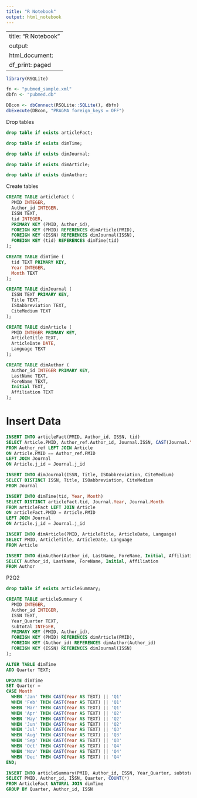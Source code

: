 ```yaml
---
title: "R Notebook"
output: html_notebook
---
```


---
title: "R Notebook"
output:
  html_document:
    df_print: paged
---

```r
library(RSQLite)
```

```r
fn <- "pubmed_sample.xml"
dbfn <- "pubmed.db"
```

```r
DBcon <- dbConnect(RSQLite::SQLite(), dbfn)
dbExecute(DBcon, "PRAGMA foreign_keys = OFF")
```

Drop tables

```sql
drop table if exists articleFact;
```

```sql
drop table if exists dimTime;
```

```sql
drop table if exists dimJournal;
```

```sql
drop table if exists dimArticle;
```

```sql
drop table if exists dimAuthor;
```

Create tables

```sql
CREATE TABLE articleFact (
  PMID INTEGER,
  Author_id INTEGER,
  ISSN TEXT,
  tid INTEGER,
  PRIMARY KEY (PMID, Author_id),
  FOREIGN KEY (PMID) REFERENCES dimArticle(PMID),
  FOREIGN KEY (ISSN) REFERENCES dimJournal(ISSN),
  FOREIGN KEY (tid) REFERENCES dimTime(tid)
);
```

```sql
CREATE TABLE dimTime (
  tid TEXT PRIMARY KEY,
  Year INTEGER,
  Month TEXT
);
```

```sql
CREATE TABLE dimJournal (
  ISSN TEXT PRIMARY KEY,
  Title TEXT,
  ISOabbreviation TEXT,
  CiteMedium TEXT
);
```

```sql
CREATE TABLE dimArticle (
  PMID INTEGER PRIMARY KEY,
  ArticleTitle TEXT,
  ArticleDate DATE,
  Language TEXT
);
```

```sql
CREATE TABLE dimAuthor (
  Author_id INTEGER PRIMARY KEY,
  LastName TEXT,
  ForeName TEXT,
  Initial TEXT,
  Affiliation TEXT
);
```

# Insert Data

```sql
INSERT INTO articleFact(PMID, Author_id, ISSN, tid)
SELECT Article.PMID, Author_ref.Author_id, Journal.ISSN, CAST(Journal.Year AS TEXT) || Journal.Month
FROM Author_ref LEFT JOIN Article
ON Article.PMID == Author_ref.PMID
LEFT JOIN Journal
ON Article.j_id = Journal.j_id
```

```sql
INSERT INTO dimJournal(ISSN, Title, ISOabbreviation, CiteMedium)
SELECT DISTINCT ISSN, Title, ISOabbreviation, CiteMedium
FROM Journal
```

```sql
INSERT INTO dimTime(tid, Year, Month)
SELECT DISTINCT articleFact.tid, Journal.Year, Journal.Month
FROM articleFact LEFT JOIN Article
ON articleFact.PMID = Article.PMID
LEFT JOIN Journal
ON Article.j_id = Journal.j_id
```

```sql
INSERT INTO dimArticle(PMID, ArticleTitle, ArticleDate, Language)
SELECT PMID, ArticleTitle, ArticleDate, Language
FROM Article
```

```sql
INSERT INTO dimAuthor(Author_id, LastName, ForeName, Initial, Affiliation)
SELECT Author_id, LastName, ForeName, Initial, Affiliation
FROM Author
```


P2Q2
```sql
drop table if exists articleSummary;
```

```sql
CREATE TABLE articleSummary (
  PMID INTEGER,
  Author_id INTEGER,
  ISSN TEXT,
  Year_Quarter TEXT,
  subtotal INTEGER,
  PRIMARY KEY (PMID, Author_id),
  FOREIGN KEY (PMID) REFERENCES dimArticle(PMID),
  FOREIGN KEY (Author_id) REFERENCES dimAuthor(Author_id)
  FOREIGN KEY (ISSN) REFERENCES dimJournal(ISSN)
);
```


```sql
ALTER TABLE dimTime
ADD Quarter TEXT;
```

```sql
UPDATE dimTime
SET Quarter = 
CASE Month
  WHEN 'Jan' THEN CAST(Year AS TEXT) || 'Q1'
  WHEN 'Feb' THEN CAST(Year AS TEXT) || 'Q1'
  WHEN 'Mar' THEN CAST(Year AS TEXT) || 'Q1'
  WHEN 'Apr' THEN CAST(Year AS TEXT) || 'Q2'
  WHEN 'May' THEN CAST(Year AS TEXT) || 'Q2'
  WHEN 'Jun' THEN CAST(Year AS TEXT) || 'Q2'
  WHEN 'Jul' THEN CAST(Year AS TEXT) || 'Q3'
  WHEN 'Aug' THEN CAST(Year AS TEXT) || 'Q3'
  WHEN 'Sep' THEN CAST(Year AS TEXT) || 'Q3'
  WHEN 'Oct' THEN CAST(Year AS TEXT) || 'Q4'
  WHEN 'Nov' THEN CAST(Year AS TEXT) || 'Q4'
  WHEN 'Dec' THEN CAST(Year AS TEXT) || 'Q4'
END;
```


```sql
INSERT INTO articleSummary(PMID, Author_id, ISSN, Year_Quarter, subtotal)
SELECT PMID, Author_id, ISSN, Quarter, COUNT(*)
FROM ArticleFact NATURAL JOIN dimTime
GROUP BY Quarter, Author_id, ISSN
```

